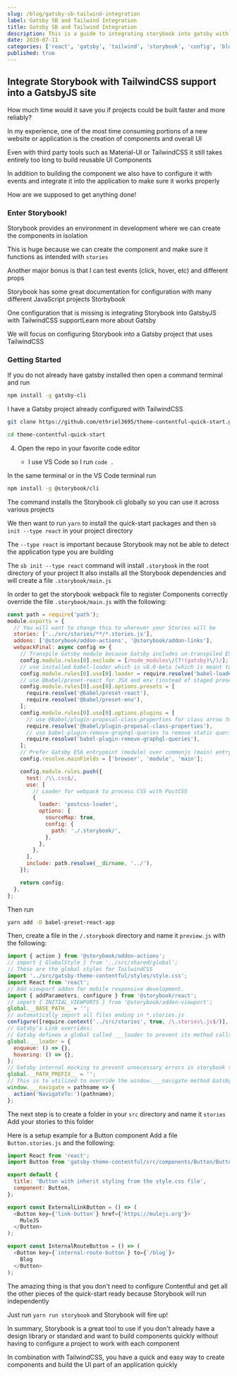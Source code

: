 ```yaml
---
slug: /blog/gatsby-sb-tailwind-integration
label: Gatsby SB and Tailwind Integration
title: Gatsby SB and Tailwind Integration
description: This is a guide to integrating storybook into gatsby with tailwindcss support
date: 2020-07-11
categories: ['react', 'gatsby', 'tailwind', 'storybook', 'config', 'blog']
published: true
---
```



## Integrate Storybook with TailwindCSS support into a GatsbyJS site

How much time would it save you if projects could be built faster and more reliably?

In my experience, one of the most time consuming portions of a new website or application
is the creation of components and overall UI

Even with third party tools such as <ExternalLink href="https://material-ui.com/">Material-UI</ExternalLink> or <ExternalLink href="https://tailwindcss.com/">TailwindCSS </ExternalLink>
it still takes entirely too long to build reusable UI Components

In addition to building the component we also have to configure it with events
and integrate it into the application to make sure it works properly

How are we supposed to get anything done!

### Enter Storybook!

Storybook provides an environment in development where we can create the components
in isolation

This is huge because we can create the component and make sure it functions as
intended with `stories`

Another major bonus is that I can test events (click, hover, etc) and different props

Storybook has some great documentation for configuration with many different JavaScript projects <ExternalLink href="https://storybook.js.org/">Storbybook</ExternalLink>

One configuration that is missing is integrating Storybook into GatsbyJS with TailwindCSS support<ExternalLink href="https://www.gatsbyjs.org/">Learn more about Gatsby </ExternalLink>

We will focus on configuring Storybook into a Gatsby project that uses TailwindCSS

### Getting Started

If you do not already have gatsby installed then open a command terminal and run

```bash
npm install -g gatsby-cli
```

I have a Gatsby project already configured with TailwindCSS

```bash
git clone https://github.com/ethriel3695/theme-contentful-quick-start.git

cd theme-contentful-quick-start
```

4. Open the repo in your favorite code editor

   - I use VS Code so I run `code .`

In the same terminal or in the VS Code terminal run

```bash
npm install -g @storybook/cli
```

The command installs the Storybook cli globally so you can use it across various projects

We then want to run `yarn` to install the quick-start packages and then
`sb init --type react` in your project directory

The `--type react` is important because Storybook may not be able to detect
the application type you are building

The `sb init --type react` command will install `.storybook` in the root directory of your project
It also installs all the Storybook dependencies and will create a file `.storybook/main.js`

In order to get the storybook webpack file to register Components correctly override the file
`.storybook/main.js` with the following:

```js
const path = require('path');
module.exports = {
  // You will want to change this to wherever your Stories will be
  stories: ['../src/stories/**/*.stories.js'],
  addons: ['@storybook/addon-actions', '@storybook/addon-links'],
  webpackFinal: async config => {
    // Transpile Gatsby module because Gatsby includes un-transpiled ES6 code.
    config.module.rules[0].exclude = [/node_modules\/(?!(gatsby)\/)/];
    // use installed babel-loader which is v8.0-beta (which is meant to work with @babel/core@7)
    config.module.rules[0].use[0].loader = require.resolve('babel-loader');
    // use @babel/preset-react for JSX and env (instead of staged presets)
    config.module.rules[0].use[0].options.presets = [
      require.resolve('@babel/preset-react'),
      require.resolve('@babel/preset-env'),
    ];
    config.module.rules[0].use[0].options.plugins = [
      // use @babel/plugin-proposal-class-properties for class arrow functions
      require.resolve('@babel/plugin-proposal-class-properties'),
      // use babel-plugin-remove-graphql-queries to remove static queries from components when rendering in storybook
      require.resolve('babel-plugin-remove-graphql-queries'),
    ];
    // Prefer Gatsby ES6 entrypoint (module) over commonjs (main) entrypoint
    config.resolve.mainFields = ['browser', 'module', 'main'];

    config.module.rules.push({
      test: /\\.css$/,
      use: [
        // Loader for webpack to process CSS with PostCSS
        {
          loader: 'postcss-loader',
          options: {
            sourceMap: true,
            config: {
              path: './.storybook/',
            },
          },
        },
      ],
      include: path.resolve(__dirname, '../'),
    });

    return config;
  },
};
```

Then run

```bash
yarn add -D babel-preset-react-app
```

Then, create a file in the `/.storybook` directory
and name it `preview.js` with the following:

```js
import { action } from '@storybook/addon-actions';
// import { GlobalStyle } from '../src/shared/global';
// These are the global styles for TailwindCSS
import '../src/gatsby-theme-contentful/styles/style.css';
import React from 'react';
// Add viewport addon for mobile responsive development.
import { addParameters, configure } from '@storybook/react';
// import { INITIAL_VIEWPORTS } from '@storybook/addon-viewport';
global.__BASE_PATH__ = '';
// automatically import all files ending in *.stories.js
configure([require.context('../src/stories', true, /\.stories\.js$/)], module);
// Gatsby's Link overrides:
// Gatsby defines a global called ___loader to prevent its method calls from creating console errors you override it here
global.___loader = {
  enqueue: () => {},
  hovering: () => {},
};
// Gatsby internal mocking to prevent unnecessary errors in storybook testing environment
global.__PATH_PREFIX__ = '';
// This is to utilized to override the window.___navigate method Gatsby defines and uses to report what path a Link would be taking us to if it wasn't inside a storybook
window.___navigate = pathname => {
  action('NavigateTo:')(pathname);
};
```

The next step is to create a folder in your `src` directory and name it `stories`
Add your stories to this folder

Here is a setup example for a Button component
Add a file `Button.stories.js` and the following:

```js
import React from 'react';
import Button from 'gatsby-theme-contentful/src/components/Button/Button';

export default {
  title: 'Button with inherit styling from the style.css file',
  component: Button,
};

export const ExternalLinkButton = () => (
  <Button key={'link-button'} href={'https://mulejs.org'}>
    MuleJS
  </Button>
);

export const InternalRouteButton = () => (
  <Button key={`internal-route-button`} to={`/blog`}>
    Blog
  </Button>
);
```

The amazing thing is that you don't need to configure Contentful
and get all the other pieces of the quick-start ready because
Storybook will run independently

Just run `yarn run storybook` and Storybook will fire up!

In summary, Storybook is a great tool to use if you don't already have
a design library or standard and want to build components quickly
without having to configure a project to work with each component

In combination with TailwindCSS, you have a quick and easy way to
create components and build the UI part of an application quickly

<CallToAction section={ctaData.section} />

